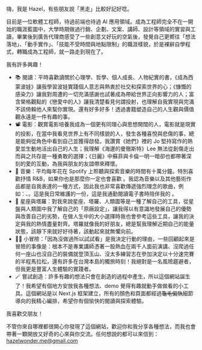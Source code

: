 嗨，我是 Hazel，有些朋友說「黑走」比較好記好唸。

目前是一位軟體工程師，待過前端也待過 AI 應用領域。成為工程師完全不在一開始的職涯藍圖中，大學時期做過行銷、企劃、文案、講師、設計等領域的實習與工讀，畢業後到廣告代理商感受了一些創意又好玩的空氣後，發覺自己更嚮往「想法落地」、「動手實作」、「技能不受時間與地點限制」的職涯樣貌，於是裸辭自學程式，轉職成為工程師，就一路走到現在了。

我有許多興趣！

- 📚 閱讀：平時喜歡讀關於心理學、哲學、個人成長、人物紀實的書，《成為西蒙波娃》讓我學習波娃實踐個人意志與熱衷於社交和探索世界的心；《慷慨的感染力》讓我對周遭的一切充滿感謝也試著成為帶給世界正向影響力的人；富含榮格觀點的《戀愛中的人》讓我清楚看見何謂投射，也理解自我實現與完滿不該倚賴他人來幫你實現。還有好多好多！透過書籍塑造自己的人生觀與價值觀永遠是一件有趣的事。
- 📽️ 電影：觀賞電影培養我成為一個更有同理心與思想開闊的人，電影就是現實的投影，在當中我看見世界上有不同樣貌的人，發生各種喜悅與悲傷的事，總是能夠從角色中看到自己並獲得啟發。我讚賞《她們》裡的 Jo 堅持寫作的熱愛並生動地活出自己的人生；我理解《海邊的曼徹斯特》Lee 無法從創傷走出而與之共存是一種勇敢的選擇；《日麗》中蘇菲與卡倫一明一暗卻也都帶著深刻的愛的互動，為我與朋友的友誼帶來釋懷。
- 🎵 音樂：平均每年花在 Spotify 上聆聽與探索音樂的時間有十萬分鐘。特別喜歡抒情 R&B，如果你也是那麼你一定也會喜歡 <BlankLink href="https://www.youtube.com/channel/UCX40ZEqeYqCXyiAzrSUiPOg" text="keshi" />。我認為音樂以及其他藝術作品都是自我表達的一種方式，因此我也非常喜歡傳遞強烈理念的歌曲，例如：<BlankLink href="https://www.youtube.com/watch?v=_Mc_OM5oNA8" text="AURORA - The Seed" />、<BlankLink href="https://www.youtube.com/watch?v=jvU4xWsN7-A" text="Paris Paloma - labour" />。這是我日常維護的一份<BlankLink href="https://open.spotify.com/playlist/1c1boCgs6q9vL6h8bdjjUZ" text="歌單" />，這是我通勤閱讀電子書時陪伴我的 <BlankLink href="https://open.spotify.com/playlist/53FX65H9gw0KUfr38rWIGK?si=RAXj3PEuSbK2-gm6zdSCJQ" text="Lo-fi" />。
- 🔮 星座與塔羅：對我來說星座、塔羅、人類圖等是一種了解自己的工具，從星盤與人類圖中我了解自己的「原廠設定」，讓我得以有意識地發展自己的優勢與改善自己的劣勢，在做人生中的大小選擇時我也會參考這些工具，讓我的決定與我的熱情盡量對齊。塔羅就像我的好朋友，總是幫我理解近期自己的能量狀態，該靜下來就好好待著，該動起來就無懼向前。
- 🤸‍♀️ 小冒險：「因為沒做過所以試試看」是我決定行動的理由，一些回顧起來是冒險的事像是：根本不是專業講師憑著一股熱血在兩千人面前演講、沒爬過任何一座山也沒自己的裝備就登頂玉山、沒太多練習志在參加決定以十分速完賽的半程馬拉松，還有許多在台灣本島的獨旅時刻！我絕對是一名風險趨避者，但我更是豐富人生體驗的實踐者。
- 🪄 嘗試創造：許多有趣的想法只會在創造的過程中產生，所以這個網站誕生了！我希望有個地方安放我各種想法、demo 覺得有趣就動手做做看的小工具。這個網站是以 Next.js 框架建立，所有的顏色和頁面都經過<s>龜毛偏執</s>細節導向的我精心編排，希望你有個愉快的閱讀與探索體驗。

我喜歡交朋友！

不管你來自哪裡都很開心你發現了這個網站，歡迎你和我分享各種想法，而我也會帶著一顆開放又好奇的心來與你交流。任何想說的都可以來信到：<a href="mailto:hazelwonder.me@gmail.com">hazelwonder.me@gmail.com</a>
